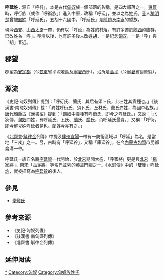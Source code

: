 {{姓氏
|姓氏=呼延
|簡體=呼延
|繁體=呼延
|拼音=Hūyán
|注音={{Pinyin2zhuyin|Hū}}{{Pinyin2zhuyin|yán}}
|中国大陆=Huyan
|台湾=
|香港=
|澳门=
|新加坡=
|马来西亚=
|越南=Hô Diên
|韩国=호연
|反切=
|同音字=
|堂号=
|郡望=安定郡
}}

'''呼延姓'''，源自「呼衍」，本是古代[[匈奴|匈奴]]族一個部落的名稱，是四大部落之一。[[東晉|東晉]]時，呼衍族（或作「呼銜族」）進入中原，改稱「呼延」，並以之為姓氏。[[晉|晉]]人[[稽明楚|稽明楚]]曾被[[賜姓|賜姓]]「呼延氏」。五胡十六國中，「呼延氏」是[[前趙|前趙]]及[[南燕_(十六國)|南燕]]的望族。

現今[[西安|西安]]、[[山西|山西]][[太原|太原]]一帶，仍有以「呼延」為姓的村落。有許多遷於[[陝西|陝西]]的族群，已改姓為「呼」。明清以後，也有許多後人改姓[[胡|胡]]，一是紀念[[匈奴|匈奴]]，一是「呼」與「胡」音近。

==郡望==
郡望為[[安定郡|安定郡]]（今[[甘肅|甘肅]]省平涼地區及[[寧夏|寧夏]]西部）。治所是[[高平|高平]]（今[[寧夏|寧夏]]省固原縣）。

==源流==
《史記‧匈奴列傳》提到：「呼衍氏、蘭氏，其后有須卜氏，此三姓其貴種也。」《後漢書‧南匈奴列傳》載：「異姓呼衍氏、須卜氏、丘林氏、蘭氏四姓，為國中名族。」[[唐|唐]]代[[顏師古|顏師古]]《[[漢書注|漢書注]]》提到：「[[匈奴|匈奴]]中貴種有呼銜氏，即今之呼延氏。」又說：「北狄傳，[[匈奴|匈奴]]四姓，有呼延氏、[[卜|卜]]氏、[[蘭|蘭]]氏、[[喬|喬]]氏，而呼延氏最貴。」又稱：「呼衍，即今[[鮮卑|鮮卑]]姓呼延者是也。[[蘭|蘭]]姓今亦有之。」

《[[北齊書|北齊書]]‧[[斛律金|斛律金]]列傳》中提及[[肆州|肆州]][[宜陽|宜陽]]一帶有一防衛區域以「呼延」為名，是當地「三戍」之一。另，古時有「呼延谷」，又稱「庫延谷」，在今[[內蒙古|內蒙古]][[包頭|包頭]]市昆都侖溝一帶。

呼延氏一族自名將[[呼延贊|呼延贊]]一代開始，於[[北宋|北宋]]期間大盛，「呼家將」更是與[[北宋|北宋]]「[[楊姓|楊]]家將」、[[南宋|南宋]]「[[岳姓|岳]]家將」等名門並列的英雄門閥之一。《[[水滸傳|水滸傳]]》中的「[[雙鞭|雙鞭]]」[[呼延灼|呼延灼]]，就被描寫為[[呼延贊|呼延贊]]的後人。

==參見==
*[[攣鞮氏|攣鞮氏]]

==參考來源==
*《史記‧匈奴列傳》
*《後漢書·南匈奴列傳》
*《北齊書‧斛律金列傳》

== 延伸阅读 ==
{{Wikisource further reading}}

[[Category:呼延姓|*]]
[[Category:匈奴|Category:匈奴]]
[[Category:匈奴族姓氏|Category:匈奴族姓氏]]